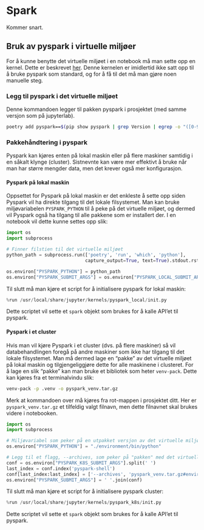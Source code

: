 # Spark

Kommer snart. 

## Bruk av pyspark i virtuelle miljøer

For å kunne benytte det virtuelle miljøet i en notebook må man sette opp en kernel. Dette er beskrevet [her](pakke-install.qmd#legge-til-kernel-for-poetry). Denne kernelen er imidlertid ikke satt opp til å bruke pyspark som standard, og for å få til det må man gjøre noen manuelle steg.

### Legg til pyspark i det virtuelle miljøet 

Denne kommandoen legger til pakken pyspark i prosjektet (med samme versjon som på jupyterlab).
```bash 
poetry add pyspark==$(pip show pyspark | grep Version | egrep -o "([0-9]{1,}\.)+[0-9]{1,}")
``` 

### Pakkehåndtering i pyspark

Pyspark kan kjøres enten på lokal maskin eller på flere maskiner samtidig i en såkalt klynge (cluster). Sistnevnte kan være mer effektivt å bruke når man har større mengder data, men det krever også mer konfigurasjon.

#### Pyspark på lokal maskin

Oppsettet for Pyspark på lokal maskin er det enkleste å sette opp siden Pyspark vil ha direkte tilgang til det lokale filsystemet. Man kan bruke miljøvariabelen `PYSPARK_PYTHON` til å peke på det virtuelle miljøet, og dermed vil Pyspark også ha tilgang til alle pakkene som er installert der. I en notebook vil dette kunne settes opp slik:

```python
import os
import subprocess

# Finner filstien til det virtuelle miljøet
python_path = subprocess.run(['poetry', 'run', 'which', 'python'],
                             capture_output=True, text=True).stdout.rstrip('\n')

os.environ["PYSPARK_PYTHON"] = python_path
os.environ["PYSPARK_SUBMIT_ARGS"] = os.environ["PYSPARK_LOCAL_SUBMIT_ARGS"]
``` 

Til slutt må man kjøre et script for å initialisere pyspark for lokal maskin:

```python
%run /usr/local/share/jupyter/kernels/pyspark_local/init.py
``` 

Dette scriptet vil sette et `spark` objekt som brukes for å kalle API'et til pyspark.

#### Pyspark i et cluster

Hvis man vil kjøre Pyspark i et cluster (dvs. på flere maskiner) så vil databehandlingen foregå på andre maskiner som ikke har tilgang til det lokale filsystemet. Man må dermed lage en "pakke" av det virtuelle miljøet på lokal maskin og tilgjengeliggjøre dette for alle maskinene i clusteret. For å lage en slik "pakke" kan man bruke et bibliotek som heter `venv-pack`. Dette kan kjøres fra et terminalvindu slik:

```bash 
venv-pack -p .venv -o pyspark_venv.tar.gz
``` 

Merk at kommandoen over må kjøres fra rot-mappen i prosjektet ditt. Her er `pyspark_venv.tar.gz` et tilfeldig valgt filnavn, men dette filnavnet skal brukes videre i notebooken.

```python
import os
import subprocess

# Miljøvariabel som peker på en utpakket versjon av det virtuelle miljøet
os.environ["PYSPARK_PYTHON"] = "./environment/bin/python"

# Legg til et flagg, --archives, som peker på "pakken" med det virtuelle miljøet
conf = os.environ["PYSPARK_K8S_SUBMIT_ARGS"].split(' ')
last_index = conf.index('pyspark-shell')
conf[last_index:last_index] = ['--archives', 'pyspark_venv.tar.gz#environment']
os.environ["PYSPARK_SUBMIT_ARGS"] = ' '.join(conf)
``` 

Til slutt må man kjøre et script for å initialisere pyspark cluster:

```python
%run /usr/local/share/jupyter/kernels/pyspark_k8s/init.py
``` 

Dette scriptet vil sette et `spark` objekt som brukes for å kalle API'et til pyspark.

